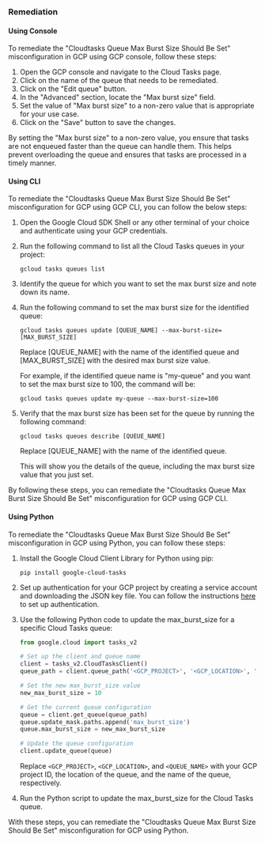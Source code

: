### Remediation

#### Using Console

To remediate the "Cloudtasks Queue Max Burst Size Should Be Set" misconfiguration in GCP using GCP console, follow these steps:

1. Open the GCP console and navigate to the Cloud Tasks page.
2. Click on the name of the queue that needs to be remediated.
3. Click on the "Edit queue" button.
4. In the "Advanced" section, locate the "Max burst size" field.
5. Set the value of "Max burst size" to a non-zero value that is appropriate for your use case.
6. Click on the "Save" button to save the changes.

By setting the "Max burst size" to a non-zero value, you ensure that tasks are not enqueued faster than the queue can handle them. This helps prevent overloading the queue and ensures that tasks are processed in a timely manner.

#### Using CLI

To remediate the "Cloudtasks Queue Max Burst Size Should Be Set" misconfiguration for GCP using GCP CLI, you can follow the below steps:

1. Open the Google Cloud SDK Shell or any other terminal of your choice and authenticate using your GCP credentials.

2. Run the following command to list all the Cloud Tasks queues in your project:

   ```
   gcloud tasks queues list
   ```

3. Identify the queue for which you want to set the max burst size and note down its name.

4. Run the following command to set the max burst size for the identified queue:

   ```
   gcloud tasks queues update [QUEUE_NAME] --max-burst-size=[MAX_BURST_SIZE]
   ```

   Replace [QUEUE_NAME] with the name of the identified queue and [MAX_BURST_SIZE] with the desired max burst size value.

   For example, if the identified queue name is "my-queue" and you want to set the max burst size to 100, the command will be:

   ```
   gcloud tasks queues update my-queue --max-burst-size=100
   ```

5. Verify that the max burst size has been set for the queue by running the following command:

   ```
   gcloud tasks queues describe [QUEUE_NAME]
   ```

   Replace [QUEUE_NAME] with the name of the identified queue.

   This will show you the details of the queue, including the max burst size value that you just set.

By following these steps, you can remediate the "Cloudtasks Queue Max Burst Size Should Be Set" misconfiguration for GCP using GCP CLI.

#### Using Python

To remediate the "Cloudtasks Queue Max Burst Size Should Be Set" misconfiguration in GCP using Python, you can follow these steps:

1. Install the Google Cloud Client Library for Python using pip:

   ```
   pip install google-cloud-tasks
   ```

2. Set up authentication for your GCP project by creating a service account and downloading the JSON key file. You can follow the instructions [here](https://cloud.google.com/docs/authentication/getting-started) to set up authentication.

3. Use the following Python code to update the max_burst_size for a specific Cloud Tasks queue:

   ```python
   from google.cloud import tasks_v2

   # Set up the client and queue name
   client = tasks_v2.CloudTasksClient()
   queue_path = client.queue_path('<GCP_PROJECT>', '<GCP_LOCATION>', '<QUEUE_NAME>')

   # Set the new max_burst_size value
   new_max_burst_size = 10

   # Get the current queue configuration
   queue = client.get_queue(queue_path)
   queue.update_mask.paths.append('max_burst_size')
   queue.max_burst_size = new_max_burst_size

   # Update the queue configuration
   client.update_queue(queue)
   ```

   Replace `<GCP_PROJECT>`, `<GCP_LOCATION>`, and `<QUEUE_NAME>` with your GCP project ID, the location of the queue, and the name of the queue, respectively.

4. Run the Python script to update the max_burst_size for the Cloud Tasks queue.

With these steps, you can remediate the "Cloudtasks Queue Max Burst Size Should Be Set" misconfiguration for GCP using Python.


